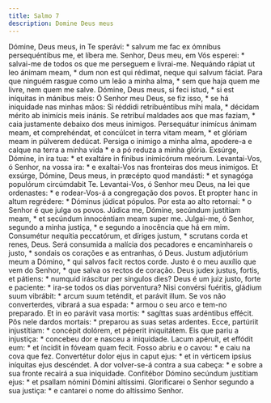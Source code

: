 ```yaml
---
title: Salmo 7
description: Domine Deus meus
---
```


<div class="side-by-side not-content">
  <span>
    Dómine, Deus meus, in Te sperávi: * salvum me fac ex ómnibus persequéntibus
    me, et líbera me.
  </span>
  <span>
    Senhor, Deus meu, em Vós esperei: * salvai-me de todos os que me perseguem e
    livrai-me.
  </span>
  <span>
    Nequándo rápiat ut leo ánimam meam, * dum non est qui rédimat, neque qui
    salvum fáciat.
  </span>
  <span>
    Para que ninguém rasgue como um leão a minha alma, * sem que haja quem me
    livre, nem quem me salve.
  </span>
  <span>
    Dómine, Deus meus, si feci istud, * si est iníquitas in mánibus meis:
  </span>
  <span>
    Ó Senhor meu Deus, se fiz isso, * se há iniquidade nas minhas mãos:
  </span>
  <span>
    Si réddidi retribuéntibus mihi mala, * décidam mérito ab inimícis meis
    inánis.
  </span>
  <span>
    Se retribuí maldades aos que mas faziam, * caia justamente debaixo dos meus
    inimigos.
  </span>
  <span>
    Persequátur inimícus ánimam meam, et comprehéndat, et concúlcet in terra
    vitam meam, * et glóriam meam in púlverem dedúcat.
  </span>
  <span>
    Persiga o inimigo a minha alma, apodere-a e calque na terra a minha vida * e
    a pó reduza a minha glória.
  </span>
  <span>
    Exsúrge, Dómine, in ira tua: * et exaltáre in fínibus inimicórum meórum.
  </span>
  <span>
    Levantai-Vos, ó Senhor, na vossa ira: * e exaltai-Vos nas fronteiras dos
    meus inimigos.
  </span>
  <span>
    Et exsúrge, Dómine, Deus meus, in præcépto quod mandásti: * et synagóga
    populórum circúmdabit Te.
  </span>
  <span>
    Levantai-Vos, ó Senhor meu Deus, na lei que ordenastes: * e rodear-Vos-á a
    congregação dos povos.
  </span>
  <span>Et propter hanc in altum regrédere: * Dóminus júdicat pópulos.</span>
  <span>Por esta ao alto retornai: * o Senhor é que julga os povos.</span>
  <span>
    Júdica me, Dómine, secúndum justítiam meam, * et secúndum innocéntiam meam
    super me.
  </span>
  <span>
    Julgai-me, ó Senhor, segundo a minha justiça, * e segundo a inocência que há
    em mim.
  </span>
  <span>
    Consumétur nequítia peccatórum, et díriges justum, * scrutans corda et
    renes, Deus.
  </span>
  <span>
    Será consumida a malícia dos pecadores e encaminhareis o justo, * sondais os
    corações e as entranhas, ó Deus.
  </span>
  <span>Justum adjutórium meum a Dómino, * qui salvos facit rectos corde.</span>
  <span>
    Justo é o meu auxílio que vem do Senhor, * que salva os rectos de coração.
  </span>
  <span>
    Deus judex justus, fortis, et pátiens: * numquid iráscitur per síngulos
    dies?
  </span>
  <span>
    Deus é um juiz justo, forte e paciente: * ira-se todos os dias porventura?
  </span>
  <span>
    Nisi convérsi fuéritis, gládium suum vibrábit: * arcum suum teténdit, et
    parávit illum.
  </span>
  <span>
    Se vos não converterdes, vibrará a sua espada: * armou o seu arco e tem-no
    preparado.
  </span>
  <span>Et in eo parávit vasa mortis: * sagíttas suas ardéntibus effécit.</span>
  <span>Pôs nele dardos mortais: * preparou as suas setas ardentes.</span>
  <span>
    Ecce, partúriit injustítiam: * concépit dolórem, et péperit iniquitátem.
  </span>
  <span>Eis que pariu a injustiça: * concebeu dor e nasceu a iniquidade.</span>
  <span>Lacum apéruit, et effódit eum: * et íncidit in fóveam quam fecit.</span>
  <span>Fosso abriu e o cavou: * e caiu na cova que fez.</span>
  <span>
    Convertétur dolor ejus in caput ejus: * et in vérticem ipsíus iníquitas ejus
    descéndet.
  </span>
  <span>
    A dor volver-se-á contra a sua cabeça: * e sobre a sua fronte recairá a sua
    iniquidade.
  </span>
  <span>
    Confitébor Dómino secúndum justítiam ejus: * et psallam nómini Dómini
    altíssimi.
  </span>
  <span>
    Glorificarei o Senhor segundo a sua justiça: * e cantarei o nome do
    altíssimo Senhor.
  </span>
</div>
